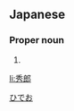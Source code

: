 ==Japanese==
{{ja-kanjitab|秀|郎}}

===Proper noun===
{{ja-pos|proper|ひでお}}

# {{given name|male|lang=ja}}

[[Category:Japanese male given names|ひでお]]

[[li:秀郎]]